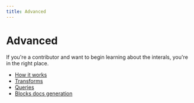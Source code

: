 ```yaml
---
title: Advanced
---
```



# Advanced

If you're a contributor and want to begin learning about
the interals, you're in the right place.

- [How it works](/docs/advanced/how-it-works)
- [Transforms](/docs/advanced/transforms)
- [Queries](/docs/advanced/queries)
- [Blocks docs generation](/docs/advanced/blocks-docs-generation)
